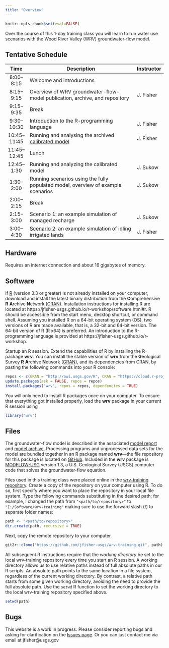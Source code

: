 ```yaml
---
title: "Overview"
---
```


```r
knitr::opts_chunk$set(eval=FALSE)
```

Over the course of this 1-day training class you will learn to run
water use scenarios with the Wood River Valley (WRV) groundwater-flow model.

## Tentative Schedule

| Time         | Description                                                                      | Instructor |
|:------------:| -------------------------------------------------------------------------------- | ---------- |
| 8:00--8:15   | Welcome and introductions                                                        |            |
| 8:15--9:15   | Overview of WRV groundwater-flow-model publication, archive, and repository      | J. Fisher  |
| 9:15--9:35   | Break                                                                            |            |
| 9:30--10:30  | Introduction to the R-programming language                                       | J. Fisher  |
| 10:45--11:45 | Running and analysing the archived [calibrated model](calib-model.html)          | J. Fisher  |
| 11:45--12:45 | Lunch                                                                            |            |
| 12:45--1:30  | Running and analyzing the calibrated model                                       | J. Sukow   |
| 1:30--2:00   | Running scenarios using the fully populated model, overview of example scenarios | J. Sukow   |
| 2:00--2:15   | Break                                                                            |            |
| 2:15--3:00   | Scenario 1: an example simulation of managed recharge                            | J. Sukow   |
| 3:00--4:30   | [Scenario 2](scenario-2.html): an example simulation of idling irrigated lands   | J. Fisher  |

## Hardware

Requires an internet connection and about 16 gigabytes of memory.

## Software

If [R](https://www.r-project.org/) (version 3.3 or greater) is not already installed on your computer,
download and install the latest binary distribution from the
**C**omprehensive **R** **A**rchive **N**etwork ([CRAN](https://cran.r-project.org/package=inlmisc)).
Installation instructions for installing R are located at
https://jfisher-usgs.github.io/r-workshop/software.html#r.
R should be accessible from the start menu, desktop shortcut, or command shell.
Assuming you installed R on a 64-bit operating system (OS), two versions of R are made available,
that is, a 32-bit and 64-bit version.
The 64-bit version of R (R x64) is preferred.
An introduction to the R-programming language is provided at
https://jfisher-usgs.github.io/r-workshop.

Startup an R session.
Extend the capabilities of R by installing the R-package **wrv**.
You can install the stable version of **wrv** from the
**G**eological Survey **R** **A**rchive **N**etwork ([GRAN](https://owi.usgs.gov/R/gran.html)),
and its dependencies from CRAN,
by pasting the following commands into your R console:

```r
repos <- c(GRAN = "http://owi.usgs.gov/R", CRAN = "https://cloud.r-project.org/")
update.packages(ask = FALSE, repos = repos)
install.packages("wrv", repos = repos, dependencies = TRUE)
```

You will only need to install R packages once on your computer.
To ensure that everything got installed properly,
load the **wrv** package in your current R session using

```r
library("wrv")
```

## Files

The groundwater-flow model is described in the associated
[model report](http://dx.doi.org/10.3133/sir20165080 "USGS Scientific Investigations Report") and
[model archive](http://dx.doi.org/10.5066/F7C827DT "USGS Data Release").
Processing programs and unprocessed data sets for the model are bundled together in an R package named **wrv**---the
file repository for this package is located on [GitHub](https://github.com/USGS-R/wrv).
Included in the **wrv** package is [MODFLOW-USG](http://water.usgs.gov/ogw/mfusg/ "MODFLOW-USG") version 1.3,
a U.S. Geological Survey (USGS) computer code that solves the groundwater-flow equation.

Files used in this training class were placed online in the
[wrv-training repository](https://github.com/jfisher-usgs/wrv-training).
Create a copy of the repository on your computer using R.
To do so, first specify where you want to place the repository in your local file system.
Type the following commands substituting in the desired path;
for example, I changed the path from `"<path/to/repository>"` to `"I:/Software/wrv-training"`
making sure to use the forward slash (/) to separate folder names:

```r
path <- "<path/to/repository>"
dir.create(path, recursive = TRUE)
```

Next, copy the remote repository to your computer.

```r
git2r::clone("https://github.com/jfisher-usgs/wrv-training.git", path)
```

All subsequent R instructions require that the *working directory* be set to the local wrv-training repository every time you start an R session.
A working directory allows us to use relative paths instead of full absolute paths in our R scripts.
An absolute path points to the same location in a file system, regardless of the current working directory.
By contrast, a relative path starts from some given working directory, avoiding the need to provide the full absolute path.
Use the `setwd` R function to set the working directory to the local wrv-training repository specified above.

```r
setwd(path)
```

## Bugs

This website is a work in progress.
Please consider reporting bugs and asking for clarification on the
[Issues page](https://github.com/jfisher-usgs/wrv-training/issues).
Or you can just contact me via email at jfisher@usgs.gov
